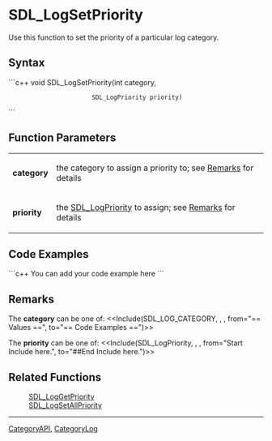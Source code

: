 
= SDL_LogSetPriority =
Use this function to set the priority of a particular log category.


== Syntax ==
```c++
void SDL_LogSetPriority(int             category,
                        SDL_LogPriority priority)
```

== Function Parameters ==
{|
|'''category'''
|the category to assign a priority to; see [[#category|Remarks]] for details
|-
|'''priority'''
|the [[SDL_LogPriority]] to assign; see [[#priority|Remarks]] for details
|}

== Code Examples ==
```c++
You can add your code example here
```

== Remarks ==
<span id="category"></span>
The '''category''' can be one of:
<<Include(SDL_LOG_CATEGORY, , , from="== Values ==", to="== Code Examples ==")>>

<span id="priority"></span>
The '''priority''' can be one of:
<<Include(SDL_LogPriority, , , from="Start Include here.", to="##End Include here.")>>


== Related Functions ==
:[[SDL_LogGetPriority]]
:[[SDL_LogSetAllPriority]]

----
[[CategoryAPI]], [[CategoryLog]]
